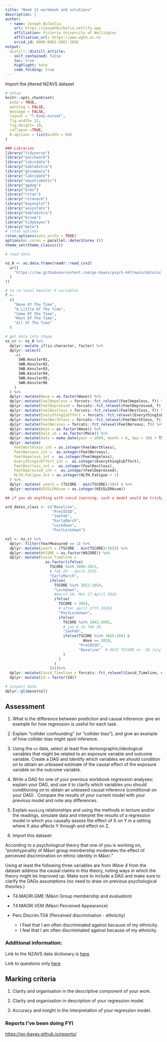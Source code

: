 ```yaml
---
title: "Week 11 workbook and solutions"
description: |
author:
  - name: Joseph Bulbulia
    url: https://josephbulbulia.netlify.app
    affiliation: Victoria University of Wellington
    affiliation_url: https://www.wgtn.ac.nz
    orcid_id: 0000-0002-5861-2056
output:
  distill::distill_article:
    self_contained: false
    toc: true
    highlight: kate
    code_folding: true
---
```


Import the jittered NZAVS dataset

```r
# setup
knitr::opts_chunk$set(
  echo = TRUE,
  warning = FALSE,
  message = FALSE,
  layout = "l-body-outset",
  fig.width= 12,
  fig.height= 10,
  collapse =TRUE,
  R.options = list(width = 60)
)
```

```r
### Libraries
library("tidyverse")
library("patchwork")
library("lubridate")
library("kableExtra")
library("gtsummary")
library("lubridate")
library("equatiomatic")
library("ggdag")
library("brms")
library("rstan")
library("rstanarm")
library("bayesplot")
library("easystats")
library("kableExtra")
library("broom")
library("tidybayes")
library("bmlm")
# rstan options
rstan_options(auto_write = TRUE)
options(mc.cores = parallel::detectCores ())
theme_set(theme_classic())
```

```r
# read data

nz_0 <- as.data.frame(readr::read_csv2(
  url(
    "https://raw.githubusercontent.com/go-bayes/psych-447/main/data/nzj.csv"
  )
))

# to re-level kessler 6 variables
f <-
  c(
    "None Of The Time",
    "A Little Of The Time",
    "Some Of The Time",
    "Most Of The Time",
    "All Of The Time"
  )

# get data into shape
nz_cr <- nz_0 %>%
  dplyr::mutate_if(is.character, factor) %>%
  dplyr::select(
    -c(
      SWB.Kessler01,
      SWB.Kessler02,
      SWB.Kessler03,
      SWB.Kessler04,
      SWB.Kessler05,
      SWB.Kessler06
    )
  ) %>% 
  dplyr::mutate(Wave = as.factor(Wave)) %>%
  dplyr::mutate(FeelHopeless = forcats::fct_relevel(FeelHopeless, f)) %>%
  dplyr::mutate(FeelDepressed = forcats::fct_relevel(FeelDepressed, f)) %>%
  dplyr::mutate(FeelRestless = forcats::fct_relevel(FeelRestless, f)) %>%
  dplyr::mutate(EverythingIsEffort = forcats::fct_relevel(EverythingIsEffort, f)) %>%
  dplyr::mutate(FeelWorthless = forcats::fct_relevel(FeelWorthless, f)) %>%
  dplyr::mutate(FeelNervous = forcats::fct_relevel(FeelNervous, f)) %>%
  dplyr::mutate(Wave = as.factor(Wave)) %>%
  dplyr::mutate(male_id = as.factor(Male)) %>%
  dplyr::mutate(date = make_date(year = 2009, month = 6, day = 30) + TSCORE) %>%
  dplyr::mutate(
    FeelWorthless_int = as.integer(FeelWorthless),
    FeelNervous_int =  as.integer(FeelNervous),
    FeelHopeless_int =  as.integer(FeelHopeless),
    EverythingIsEffort_int =  as.integer(EverythingIsEffort),
    FeelRestless_int =  as.integer(FeelRestless),
    FeelDepressed_int =  as.integer(FeelDepressed),
    HLTH.Fatigue_int = as.integer(HLTH.Fatigue + 1)
  ) %>%
  dplyr::mutate( yearS = (TSCORE - min(TSCORE)/365) ) %>%
  dplyr::mutate(KESSLER6sum = as.integer(KESSLER6sum))

## if you do anything with covid (warning, such a model would be tricky)

ord_dates_class <- c("Baseline",
                     "PreCOVID",
                     "JanFeb",
                     "EarlyMarch",
                     "Lockdown",
                     "PostLockdown")

nzl <- nz_cr %>%
  dplyr::filter(YearMeasured == 1) %>%
  dplyr::mutate(yearS = (TSCORE - min(TSCORE)/365)) %>%
  dplyr::mutate(WSCORE = as.factor(WSCORE)) %>%
  dplyr::mutate(Covid_Timeline =
                  as.factor(ifelse(
                    TSCORE %in% 3896:3921,
                    # feb 29 - march 25th
                    "EarlyMarch",
                    ifelse(
                      TSCORE %in% 3922:3954,
                      "Lockdown",
                      #march 26- Mon 27 April 2020
                      ifelse(
                        TSCORE > 3954,
                        # after april 27th 20202
                        "PostLockdown",
                        ifelse(
                          TSCORE %in% 3842:3895,
                          # jan 6 to feb 28
                          "JanFeb",
                          ifelse(TSCORE %in% 3665:3841 &
                                   Wave == 2019,
                                 "PreCOVID",
                                 "Baseline"  # 3672 TSCORE or  20 July 2019))))))))
                          )
                        )
                      )
                    ))))%>%
  dplyr::mutate(Covid_Timeline = forcats::fct_relevel(Covid_Timeline, ord_dates_class))%>%
  dplyr::mutate(Id = factor(Id))

```

```r
# inspect data
dplyr::glimpse(nzl)
```

## Assessment

1. What is the difference between prediction and causal inference: give an example for how regression is useful for each task. 

2. Explain "collider confounding" (or "collider bias"), and give an example of how collider bias might spoil inference.

3. Using the `nz` data, select at least five demongraphic/ideological variables that might be related to an exposure variable and outcome variable. Create a DAG and identify which variables we should condition on to obtain an unbiased estimate of the causal effect of the exposure variable on the outcome variable. 

4. Write a DAG for one of your previous workbook regression analyses; explain your DAG, and use it to clarify which variables you should conditioning on to obtain an unbiased causal inference (conditional on your DAG) . Compare the results of your current model with your previous model and note any differences. 

5. Explain `masking` relationships and using the methods in lecture and/or the readings, simulate data and interpret the results of a regression model in which you causally assess the effect of X on Y in a setting where X also affects Y through and effect on Z. 

6.  Import this dataset: 

According to a psychological theory that one of you is working on, "prototypicality of Māori group membership moderates the effect of perceived discrimination on ethnic identity in Māori."

Using at least the following three variables are from *Wave 4* from the dataset address the causal claims in this theory, noting ways in which the theory might be improved up.  Make sure to include a DAG and make sure to clarify the DAGs assumptions (no need to draw on previous psychological theories.)

-   T4.MAORI.GME (Māori Group membership and evaluation)

-   T4.MAORI.VEM (Māori Perceived Appearance)

-   Perc.Discrim.T04 (Perceived discrimination - ethnicity)

    -   I Feel that I am often discriminated against because of my ethnicity.
    -   I feel that I am often discriminated against because of my ethnicity.


### Additional information: 

Link to the NZAVS data dictionary is [here](https://dl.dropboxusercontent.com/s/but0pz9h4jdpy6f/NZAVS-Technical-Documents-e02-Data-Dictionary.xlsx?dl=0)

Link to questions only [here](https://dl.dropboxusercontent.com/s/cv256sbjal4ucvo/nzavs-data-dictionary.htm?dl=0)


## Marking criteria

1.  Clarity and organisation in the descriptive component of your work.

2.  Clarity and organisation in description of your regression model.

3.  Accuracy and insight in the interpretation of your regression model.

### Reports I've been doing FYI

<https://go-bayes.github.io/reports/>
